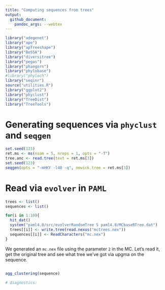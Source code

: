 ```yaml
---
title: "Computing sequences from trees"
output:
  github_document:
    pandoc_args: --webtex
---
```


```r
library("adegenet")
library("ape")
library("apTreeshape")
library("BoSSA")
library("diversitree")
library("pegas")
library("phangorn")
library("phylobase")
#library("phyloch")
library("seqinr")
source("utilities.R")
library("ggplot2")
library("phyclust")
library("TreeDist")
library("TreeTools")
```

# Generating sequences via `phyclust` and `seqgen` 

```r
set.seed(123)
ret.ms <- ms(nsam = 5, nreps = 1, opts = "-T")
tree.anc <- read.tree(text = ret.ms[3])
set.seed(123)
seqgen(opts = "-mHKY -l40 -q", newick.tree = ret.ms[3])
```


# Read via `evolver` in `PAML`

```r
trees <- list()
sequences <- list()

for(i in 1:10){
  hit_dat()
  system("paml4.8/src/evolverRandomTree 5 paml4.8/MCbaseRTree.dat") 
  trees[[i]] <- write.tree(read.nexus("mctrees.nex"))
  sequences[[i]] <- ReadCharacters("mc.nex")
}
```

We generated an `mc.nex` file using the parameter `2` in the MC. Let's read it, get the original tree and see what tree we've got via upgma on the sequence. 

```r
```


```r
agg_clustering(sequence)
```

```r
# diagnostics: 


```

